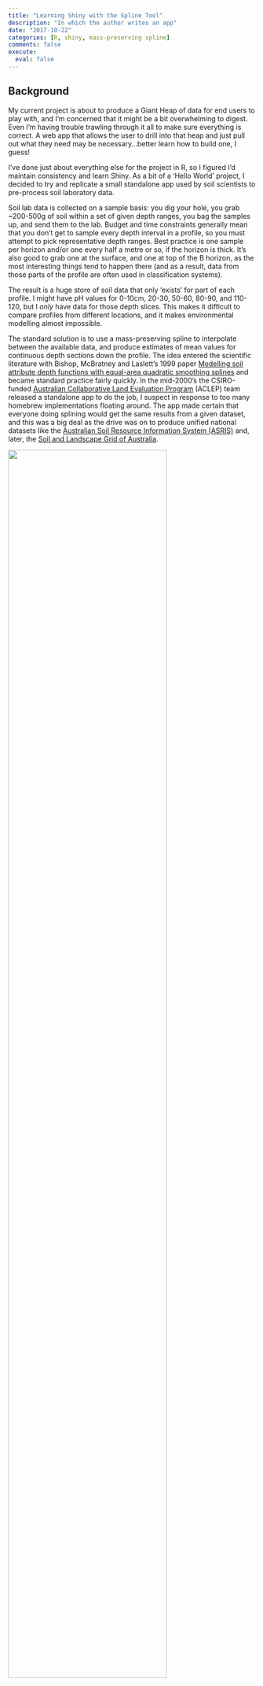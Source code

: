 ```yaml
---
title: "Learning Shiny with the Spline Tool"
description: "In which the author writes an app"
date: "2017-10-22"
categories: [R, shiny, mass-preserving spline]
comments: false
execute: 
  eval: false
---
```


## Background

My current project is about to produce a Giant Heap of data for end users to play with, and I'm concerned that it might be a bit overwhelming to digest. Even I'm having trouble trawling through it all to make sure everything is correct. A web app that allows the user to drill into that heap and just pull out what they need may be necessary...better learn how to build one, I guess!

I've done just about everything else for the project in R, so I figured I'd maintain consistency and learn Shiny. As a bit of a 'Hello World' project, I decided to try and replicate a small standalone app used by soil scientists to pre-process soil laboratory data.

Soil lab data is collected on a sample basis: you dig your hole, you grab \~200-500g of soil within a set of given depth ranges, you bag the samples up, and send them to the lab. Budget and time constraints generally mean that you don't get to sample every depth interval in a profile, so you must attempt to pick representative depth ranges. Best practice is one sample per horizon and/or one every half a metre or so, if the horizon is thick. It's also good to grab one at the surface, and one at top of the B horizon, as the most interesting things tend to happen there (and as a result, data from those parts of the profile are often used in classification systems).

The result is a huge store of soil data that only 'exists' for part of each profile. I might have pH values for 0-10cm, 20-30, 50-60, 80-90, and 110-120, but I *only* have data for those depth slices. This makes it difficult to compare profiles from different locations, and it makes environmental modelling almost impossible.

The standard solution is to use a mass-preserving spline to interpolate between the available data, and produce estimates of mean values for continuous depth sections down the profile. The idea entered the scientific literature with Bishop, McBratney and Laslett's 1999 paper [Modelling soil attribute depth functions with equal-area quadratic smoothing splines](https://doi.org/10.1016/S0016-7061(99)00003-8) and became standard practice fairly quickly. In the mid-2000's the CSIRO-funded [Australian Collaborative Land Evaluation Program](http://www.clw.csiro.au/aclep/) (ACLEP) team released a standalone app to do the job, I suspect in response to too many homebrew implementations floating around. The app made certain that everyone doing splining would get the same results from a given dataset, and this was a big deal as the drive was on to produce unified national datasets like the [Australian Soil Resource Information System (ASRIS)](http://www.asris.csiro.au/index.html) and, later, the [Soil and Landscape Grid of Australia](http://www.clw.csiro.au/aclep/soilandlandscapegrid/).

![](learning-shiny-splinetool.png){fig-alt="screenshot of the original spline app" fig-align="center" width="80%"}

The standalone app is still available from the [ASRIS website](http://www.asris.csiro.au/methods.html), but ACLEP and ASRIS are sadly underloved these days and I don't know how much longer they'll be around. The app itself hasn't been updated since \~2012 - the authors may have jinxed themselves by promising regular updates in the metadata :P.

Luckily, the core functionality of SplineTool has been replicated in R, with [`GSIF::mpsline`](https://github.com/cran/GSIF/blob/master/R/mpspline.R). That means all I had to do is wrap that function up in a web-app interface that mimics the existing tool. 'Hello World', indeed.

The webapp is now online at [**https://obrl-soil.shinyapps.io/splineapp/**](https://obrl-soil.shinyapps.io/splineapp/), so check it out and let me know what you think. Hopefully its of use to people who can't run the existing app, or don't want to learn R just to get this one task done. It has all the original app features, except for RMSE and 'singles reports', which `mpspline` doesn't produce. To make up for it, you can view outputs as well as inputs by site, save plots, and either download .csv outputs or an .rds containing the complete object output by `mpspline`.

![](learning-shiny-splineapp.png){fig-alt="screenshot of the new spline app" fig-align="center" width="80%"}

Read on if you care about how I got it working...

### Process

I allowed myself a week to do this, and spent... probably a solid 24 hours of that on the app, mostly because I have no self control. At least half of that was dicking around with the UI styling, I must admit, but there was still a fairly steep learning curve to negotiate.

I went in to this with intermediate R skills and pretty basic html/css - I'd played around with making websites as a teenager mumble years ago, and then did the first few modules of [freecodecamp's](https://www.freecodecamp.org/) course back in March before getting distracted and wandering off. The basic knowledge of Bootstrap I picked up there really helped, though.

The [offical documentation and tutorials for Shiny](https://shiny.rstudio.com/tutorial/) are very good, so just working through them step by step got me most of the way there. For the rest, StackOverflow generally came to the rescue. [This question about users adding to a list of values](https://stackoverflow.com/questions/23874674/add-to-a-list-in-shiny) helped me implement custom output depth ranges, and [this one got me a 'save plots' option](https://stackoverflow.com/questions/14810409/save-plots-made-in-a-shiny-app), which the original app didn't have.

There's still a few things I couldn't manage to crack, notably the ability to handle more flexible inputs. I wanted to be able to get the user to identify the input columns appropriately, rather than relying on a strictly formatted input dataset. Being able to upload a file with multiple attribute columns and then pick which to spline would have been nice. Oh well, there's always version 2.0... jinx!

The source code is [on my github](https://github.com/obrl-soil/shiny_apps/blob/master/splineapp/app.R), if you have any ideas for improvement I'd love to hear them.
